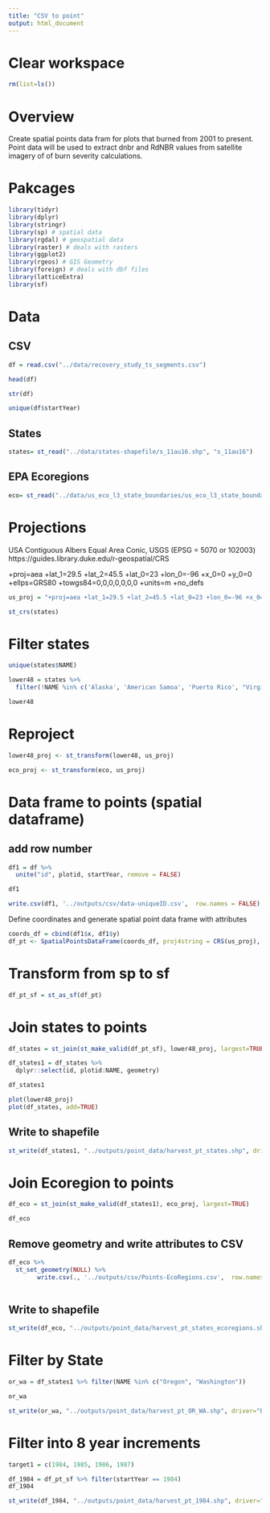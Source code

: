 ```yaml
---
title: "CSV to point"
output: html_document
---
```



# Clear workspace

```r
rm(list=ls()) 
```

# Overview

Create spatial points data  fram  for plots that burned from 2001 to present. Point data will be used  to extract  dnbr and RdNBR values from satellite imagery of of burn severity  calculations.

# Pakcages
```r
library(tidyr)
library(dplyr)
library(stringr)
library(sp) # spatial data
library(rgdal) # geospatial data
library(raster) # deals with rasters
library(ggplot2)
library(rgeos) # GIS Geometry
library(foreign) # deals with dbf files
library(latticeExtra)
library(sf)
```




# Data

## CSV

```r
df = read.csv("../data/recovery_study_ts_segments.csv")
```

```r
head(df)
```
```r
str(df)
```

```r
unique(df$startYear)
```

## States
```r
states= st_read("../data/states-shapefile/s_11au16.shp", "s_11au16")
```
## EPA Ecoregions
```r
eco= st_read("../data/us_eco_l3_state_boundaries/us_eco_l3_state_boundaries.shp", "us_eco_l3_state_boundaries")
```

# Projections
USA Contiguous Albers Equal Area Conic, USGS (EPSG = 5070 or 102003)
https://guides.library.duke.edu/r-geospatial/CRS

+proj=aea +lat_1=29.5 +lat_2=45.5 +lat_0=23 +lon_0=-96 +x_0=0 +y_0=0 +ellps=GRS80 +towgs84=0,0,0,0,0,0,0 +units=m +no_defs 
```r
us_proj = "+proj=aea +lat_1=29.5 +lat_2=45.5 +lat_0=23 +lon_0=-96 +x_0=0 +y_0=0 +ellps=GRS80 +towgs84=0,0,0,0,0,0,0 +units=m +no_defs"
```


```r
st_crs(states)
```

# Filter states
```r
unique(states$NAME)
```

```r
lower48 = states %>%
  filter(!NAME %in% c('Alaska', 'American Samoa', 'Puerto Rico', "Virgin Islands", "Guam", "Northern Marianas"))

lower48
```

# Reproject
```r
lower48_proj <- st_transform(lower48, us_proj)
```

```r
eco_proj <- st_transform(eco, us_proj)
```

# Data frame to  points (spatial dataframe)

## add row number
```r
df1 = df %>% 
  unite("id", plotid, startYear, remove = FALSE)

df1
```
```r
write.csv(df1, '../outputs/csv/data-uniqueID.csv',  row.names = FALSE)
```
Define coordinates and generate spatial point data frame with attributes

```r
coords_df = cbind(df1$x, df1$y)
df_pt <- SpatialPointsDataFrame(coords_df, proj4string = CRS(us_proj), data = df1)
```




# Transform from sp to sf

```r
df_pt_sf = st_as_sf(df_pt)
```

# Join states to points
```r
df_states = st_join(st_make_valid(df_pt_sf), lower48_proj, largest=TRUE) 
```


```r
df_states1 = df_states %>% 
  dplyr::select(id, plotid:NAME, geometry) 
```

```r
df_states1
```

```r

plot(lower48_proj)
plot(df_states, add=TRUE)
```

## Write to shapefile

```r
st_write(df_states1, "../outputs/point_data/harvest_pt_states.shp", driver="ESRI Shapefile")
```

# Join Ecoregion to points
```r
df_eco = st_join(st_make_valid(df_states1), eco_proj, largest=TRUE) 
```

```r
df_eco 
```

## Remove geometry and write attributes to CSV
```r
df_eco %>% 
  st_set_geometry(NULL) %>% 
        write.csv(., '../outputs/csv/Points-EcoRegions.csv',  row.names = FALSE)
  
```

## Write to shapefile

```r
st_write(df_eco, "../outputs/point_data/harvest_pt_states_ecoregions.shp", driver="ESRI Shapefile")
```




# Filter by State
```r
or_wa = df_states1 %>% filter(NAME %in% c("Oregon", "Washington"))

or_wa
```

```r
st_write(or_wa, "../outputs/point_data/harvest_pt_OR_WA.shp", driver="ESRI Shapefile")
```

# Filter into 8 year increments

```r
target1 = c(1984, 1985, 1986, 1987)
```

```r
df_1984 = df_pt_sf %>% filter(startYear == 1984)
df_1984
```

```r
st_write(df_1984, "../outputs/point_data/harvest_pt_1984.shp", driver="ESRI Shapefile")
```